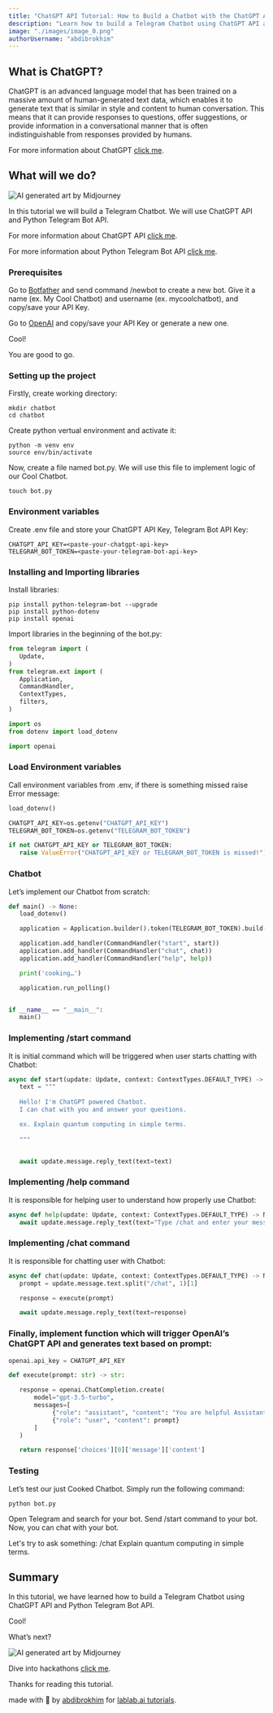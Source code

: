 ```yaml
---
title: "ChatGPT API Tutorial: How to Build a Chatbot with the ChatGPT API"
description: "Learn how to build a Telegram Chatbot using ChatGPT API and Python Telegram Bot API"
image: "./images/image_0.png"
authorUsername: "abdibrokhim"
---
```


## What is ChatGPT?
ChatGPT is an advanced language model that has been trained on a massive amount of human-generated text data, which enables it to generate text that is similar in style and content to human conversation. This means that it can provide responses to questions, offer suggestions, or provide information in a conversational manner that is often indistinguishable from responses provided by humans.

For more information about ChatGPT [click me](https://lablab.ai/tech/openai/chatgpt).

## What will we do?

<Img src="./images/image_1.png" alt="AI generated art by Midjourney" caption="AI generated art by Midjourney"/>

In this tutorial we will build a Telegram Chatbot. We will use ChatGPT API and Python Telegram Bot API.

For more information about ChatGPT API [click me](https://platform.openai.com/docs/guides/chat/chat-vs-completions).

For more information about Python Telegram Bot API [click me](https://core.telegram.org/api#bot-api).


### Prerequisites

Go to [Botfather](https://t.me/BotFather) and send command /newbot to create a new bot. Give it a name (ex. My Cool Chatbot) and username (ex. mycoolchatbot), and copy/save your API Key.

Go to [OpenAI](https://openai.com/) and copy/save your API Key or generate a new one.

Cool!

You are good to go. 

### Setting up the project

Firstly, create working directory:

```code
mkdir chatbot
cd chatbot
```

Create python vertual environment and activate it:

```code 
python -m venv env
source env/bin/activate
```

Now, create a file named bot.py. We will use this file to implement logic of our Cool Chatbot.

```code
touch bot.py
```

### Environment variables

Create .env file and store your ChatGPT API Key, Telegram Bot API Key:
    
```code
CHATGPT_API_KEY=<paste-your-chatgpt-api-key>
TELEGRAM_BOT_TOKEN=<paste-your-telegram-bot-api-key>
```

### Installing and Importing libraries

Install libraries:

```code
pip install python-telegram-bot --upgrade
pip install python-dotenv
pip install openai
```

Import libraries in the beginning of the bot.py:

```python
from telegram import (
   Update,
)
from telegram.ext import (
   Application,
   CommandHandler,
   ContextTypes,
   filters,
)

import os
from dotenv import load_dotenv

import openai
```

### Load Environment variables

Call environment variables from .env, if there is something missed raise Error message:

```python
load_dotenv()

CHATGPT_API_KEY=os.getenv("CHATGPT_API_KEY")
TELEGRAM_BOT_TOKEN=os.getenv("TELEGRAM_BOT_TOKEN")

if not CHATGPT_API_KEY or TELEGRAM_BOT_TOKEN:
   raise ValueError("CHATGPT_API_KEY or TELEGRAM_BOT_TOKEN is missed!")
```

### Chatbot

Let’s implement our Chatbot from scratch:

```python
def main() -> None:
   load_dotenv()

   application = Application.builder().token(TELEGRAM_BOT_TOKEN).build()

   application.add_handler(CommandHandler("start", start))
   application.add_handler(CommandHandler("chat", chat))
   application.add_handler(CommandHandler("help", help))

   print('cooking…')

   application.run_polling()


if __name__ == "__main__":
   main()
```

### Implementing /start command

It is initial command which will be triggered when user starts chatting with Chatbot:

```python
async def start(update: Update, context: ContextTypes.DEFAULT_TYPE) -> None:
   text = """
  
   Hello! I'm ChatGPT powered Chatbot.
   I can chat with you and answer your questions.

   ex. Explain quantum computing in simple terms.
  
   """


   await update.message.reply_text(text=text)
```

### Implementing /help command

It is responsible for helping user to understand how properly use Chatbot:

```python
async def help(update: Update, context: ContextTypes.DEFAULT_TYPE) -> None:
   await update.message.reply_text(text="Type /chat and enter your message right after")
```

### Implementing /chat command

It is responsible for chatting user with Chatbot:

```python
async def chat(update: Update, context: ContextTypes.DEFAULT_TYPE) -> None:
   prompt = update.message.text.split("/chat", 1)[1]

   response = execute(prompt)

   await update.message.reply_text(text=response)
```

### Finally, implement function which will trigger OpenAI’s ChatGPT API and generates text based on prompt:

```python
openai.api_key = CHATGPT_API_KEY

def execute(prompt: str) -> str:

   response = openai.ChatCompletion.create(
       model="gpt-3.5-turbo",
       messages=[
            {"role": "assistant", "content": "You are helpful Assistant"},
            {"role": "user", "content": prompt}
       ]
   )

   return response['choices'][0]['message']['content']
```

### Testing

Let’s test our just Cooked Chatbot. Simply run the following command:

```code
python bot.py
```

Open Telegram and search for your bot. Send /start command to your bot. Now, you can chat with your bot.

Let's try to ask something:
/chat Explain quantum computing in simple terms.


## Summary

In this tutorial, we have learned how to build a Telegram Chatbot using ChatGPT API and Python Telegram Bot API. 

Cool!

What’s next?

<Img src="./images/image_2.png" alt="AI generated art by Midjourney" caption="AI generated art by Midjourney"/>

Dive into hackathons [click me](https://lablab.ai/event).

Thanks for reading this tutorial. 

made with 💜 by [abdibrokhim](https://linkedin.com/in/abdibrokhim) for [lablab.ai tutorials](https://lablab.ai/t).